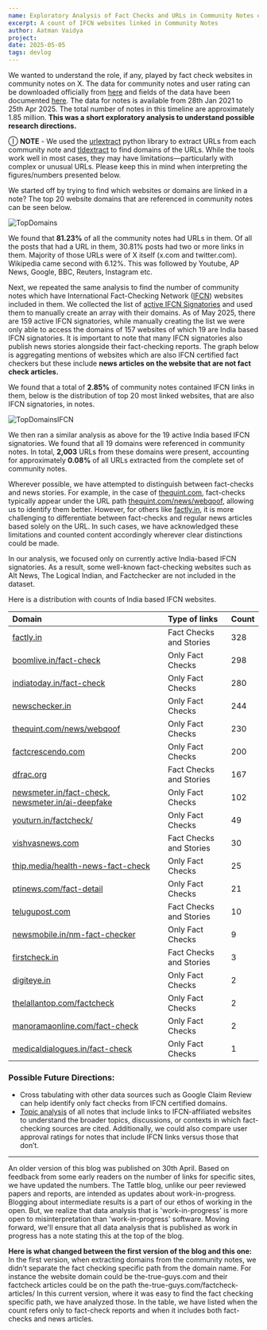 ```yaml
---
name: Exploratory Analysis of Fact Checks and URLs in Community Notes on X
excerpt: A count of IFCN websites linked in Community Notes
author: Aatman Vaidya
project: 
date: 2025-05-05
tags: devlog
---
```



We wanted to understand the role, if any, played by fact check websites in community notes on X. The data for community notes and user rating can be downloaded officially from [here](https://x.com/i/communitynotes/download-data) and fields of the data have been documented [here](https://communitynotes.x.com/guide/en/under-the-hood/download-data). The data for notes is available from 28th Jan 2021 to 25th Apr 2025\. The total number of notes in this timeline are approximately 1.85 million. **This was a short exploratory analysis to understand possible research directions.** 

Ⓘ **NOTE** \- We used the [urlextract](https://urlextract.readthedocs.io/en/latest/urlextract.html) python library to extract URLs from each community note and [tldextract](https://github.com/john-kurkowski/tldextract) to find domains of the URLs. While the tools work well in most cases, they may have limitations—particularly with complex or unusual URLs. Please keep this in mind when interpreting the figures/numbers presented below. 

We started off by trying to find which websites or domains are linked in a note? The top 20 website domains that are referenced in community notes can be seen below.

<img src={TopDomains} alt="TopDomains" />

We found that **81.23%** of all the community notes had URLs in them. Of all the posts that had a URL in them, 30.81% posts had two or more links in them. Majority of those URLs were of X itself (x.com and twitter.com). Wikipedia came second with 6.12%. This was followed by Youtube, AP News, Google, BBC, Reuters, Instagram etc. 

Next, we repeated the same analysis to find the number of community notes which have International Fact-Checking Network ([IFCN](https://www.poynter.org/ifcn/)) websites included in them. We collected the list of [active IFCN Signatories](https://ifcncodeofprinciples.poynter.org/signatories) and used them to manually create an array with their domains. As of May 2025, there are 159 active IFCN signatories, while manually creating the list we were only able to access the domains of 157 websites of which 19 are India based IFCN signatories. It is important to note that many IFCN signatories also publish news stories alongside their fact-checking reports. The graph below is aggregating mentions of websites which are also IFCN certified fact checkers but these include **news articles on the website that are not fact check articles.** 

We found that a total of **2.85%** of community notes contained IFCN links in them, below is the distribution of top 20 most linked websites, that are also IFCN signatories, in notes. 

<img src={TopDomainsIFCN} alt="TopDomainsIFCN" />

We then ran a similar analysis as above for the 19 active India based IFCN signatories. We found that all 19 domains were referenced in community notes. In total, **2,003** URLs from these domains were present, accounting for approximately **0.08%** of all URLs extracted from the complete set of community notes.

Wherever possible, we have attempted to distinguish between fact-checks and news stories. For example, in the case of [thequint.com](http://thequint.com), fact-checks typically appear under the URL path [thequint.com/news/webqoof](http://thequint.com/news/webqoof), allowing us to identify them better. However, for others like [factly.in](http://factly.in), it is more challenging to differentiate between fact-checks and regular news articles based solely on the URL. In such cases, we have acknowledged these limitations and counted content accordingly wherever clear distinctions could be made.

In our analysis, we focused only on currently active India-based IFCN signatories. As a result, some well-known fact-checking websites such as Alt News, The Logical Indian, and Factchecker are not included in the dataset.

Here is a distribution with counts of India based IFCN websites. 

| Domain | Type of links | Count |
| :---- | :---- | :---- |
| [factly.in](http://factly.in)  | Fact Checks and Stories | 328 |
| [boomlive.in/fact-check](http://boomlive.in/fact-check)  | Only Fact Checks | 298 |
| [indiatoday.in/fact-check](http://indiatoday.in/fact-check)  | Only Fact Checks | 280 |
| [newschecker.in](http://newschecker.in)  | Only Fact Checks | 244 |
| [thequint.com/news/webqoof](http://thequint.com/news/webqoof)  | Only Fact Checks | 230 |
| [factcrescendo.com](http://factcrescendo.com)  | Only Fact Checks | 200 |
| [dfrac.org](http://dfrac.org)  | Fact Checks and Stories | 167 |
| [newsmeter.in/fact-check](http://newsmeter.in/fact-check), [newsmeter.in/ai-deepfake](http://newsmeter.in/ai-deepfake)  | Only Fact Checks | 102 |
| [youturn.in/factcheck/](http://youturn.in/factcheck/)  | Only Fact Checks | 49 |
| [vishvasnews.com](http://vishvasnews.com)  | Fact Checks and Stories | 30 |
| [thip.media/health-news-fact-check](https://www.thip.media/health-news-fact-check/)  | Only Fact Checks | 25 |
| [ptinews.com/fact-detail](http://ptinews.com/fact-detail)  | Only Fact Checks | 21 |
| [telugupost.com](http://telugupost.com)  | Fact Checks and Stories | 10 |
| [newsmobile.in/nm-fact-checker](http://newsmobile.in/nm-fact-checker)  | Only Fact Checks | 9 |
| [firstcheck.in](http://firstcheck.in)  | Fact Checks and Stories | 3 |
| [digiteye.in](http://digiteye.in)  | Only Fact Checks | 2 |
| [thelallantop.com/factcheck](http://thelallantop.com/factcheck)  | Only Fact Checks | 2 |
| [manoramaonline.com/fact-check](http://manoramaonline.com/fact-check)  | Only Fact Checks | 2 |
| [medicaldialogues.in/fact-check](http://medicaldialogues.in/fact-check)  | Only Fact Checks | 1 |

### **Possible Future Directions:**

* Cross tabulating with other data sources such as Google Claim Review can help identify only fact checks from IFCN certified domains.   
* [Topic analysis](https://www.ibm.com/think/topics/topic-modeling) of all notes that include links to IFCN-affiliated websites to understand the broader topics, discussions, or contexts in which fact-checking sources are cited. Additionally, we could also  compare user approval ratings for notes that include IFCN links versus those that don’t.

<hr style={{ border: '1px solid #ccc', margin: '2rem 0' }} />

An older version of this blog was published on 30th April. Based on feedback from some early readers on the number of links for specific sites, we have updated the numbers. The Tattle blog, unlike our peer reviewed papers and reports, are intended as updates about work-in-progress. Blogging about intermediate results is a part of our ethos of working in the open. But, we realize that data analysis that is 'work-in-progress' is more open to misinterpretation than 'work-in-progress' software. Moving forward, we'll ensure that all data analysis that is published as work in progress has a note stating this at the top of the blog.

**Here is what changed between the first version of the blog and this one:** 
In the first version, when extracting domains from the community notes, we didn’t separate the fact checking specific path from the domain name. For instance the website domain could be the-true-guys.com and their factcheck articles could be on the path the-true-guys.com/factcheck-articles/
In this current version, where it was easy to find the fact checking specific path, we have analyzed those. In the table, we have listed when the count refers only to fact-check reports and when it includes both fact-checks and news articles.


